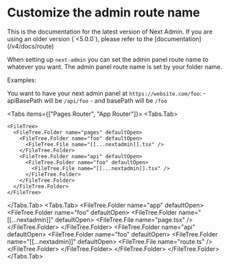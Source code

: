 

# Customize the admin route name

<Callout type="info">
  This is the documentation for the latest version of Next Admin. If you are using an older version (`<5.0.0`), please refer to the [documentation](/v4/docs/route)
</Callout>

When setting up `next-admin` you can set the admin panel route name to whatever you want.
The admin panel route name is set by your folder name.

Examples:

  You want to have your next admin panel at `https://website.com/foo`: 
    - apiBasePath will be `/api/foo`
    - and basePath will be `/foo`

<Tabs items={["Pages Router", "App Router"]}>
  <Tabs.Tab>
  
    <FileTree>
      <FileTree.Folder name="pages" defaultOpen>
        <FileTree.Folder name="foo" defaultOpen>
          <FileTree.File name="[[...nextadmin]].tsx" />
        </FileTree.Folder>
        <FileTree.Folder name="api" defaultOpen>
          <FileTree.Folder name="foo" defaultOpen>
            <FileTree.File name="[[...nextadmin]].tsx" />
          </FileTree.Folder>
        </FileTree.Folder>
      </FileTree.Folder>
    </FileTree>
  </Tabs.Tab>
  <Tabs.Tab>
    <FileTree>
      <FileTree.Folder name="app" defaultOpen>
        <FileTree.Folder name="foo" defaultOpen>
          <FileTree.Folder name="[[...nextadmin]]" defaultOpen>
            <FileTree.File name="page.tsx" />
          </FileTree.Folder>
        </FileTree.Folder>
        <FileTree.Folder name="api" defaultOpen>
          <FileTree.Folder name="foo" defaultOpen>
            <FileTree.Folder name="[[...nextadmin]]" defaultOpen>
              <FileTree.File name="route.ts" />
            </FileTree.Folder>
          </FileTree.Folder>
        </FileTree.Folder>
      </FileTree.Folder>
    </FileTree>
  </Tabs.Tab>
</Tabs>